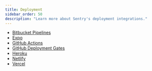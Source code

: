 ```yaml
---
title: Deployment
sidebar_order: 50
description: "Learn more about Sentry's deployment integrations."
---
```


- [Bitbucket Pipelines](/product/releases/setup/release-automation/bitbucket-pipelines/)
- [Expo](/organization/integrations/deployment/expo/)
- [GitHub Actions](/product/releases/setup/release-automation/github-actions/)
- [GitHub Deployment Gates](/product/releases/setup/release-automation/github-deployment-gates/)
- [Heroku](/organization/integrations/deployment/heroku/)
- [Netlify](/product/releases/setup/release-automation/netlify/)
- [Vercel](/organization/integrations/deployment/vercel/)

